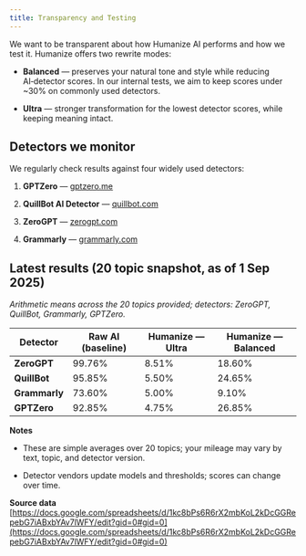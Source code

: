 ```yaml
---
title: Transparency and Testing
---
```



We want to be transparent about how Humanize AI performs and how we test it. Humanize offers two rewrite modes:

- **Balanced** — preserves your natural tone and style while reducing AI‑detector scores. In our internal tests, we aim to keep scores under \~30% on commonly used detectors.

- **Ultra** — stronger transformation for the lowest detector scores, while keeping meaning intact.

## Detectors we monitor

We regularly check results against four widely used detectors:

1. **GPTZero** — [gptzero.me](http://gptzero.me)

2. **QuillBot AI Detector** — [quillbot.com](http://quillbot.com)

3. **ZeroGPT** — [zerogpt.com](http://zerogpt.com)

4. **Grammarly** — [grammarly.com](http://grammarly.com)

## Latest results (20 topic snapshot, as of 1 Sep 2025)

*Arithmetic means across the 20 topics provided; detectors: ZeroGPT, QuillBot, Grammarly, GPTZero.*

| Detector      | Raw AI (baseline) | Humanize — Ultra | Humanize — Balanced |
| ------------- | ----------------- | ---------------- | ------------------- |
| **ZeroGPT**   | 99.76%            | 8.51%            | 18.60%              |
| **QuillBot**  | 95.85%            | 5.50%            | 24.65%              |
| **Grammarly** | 73.60%            | 5.00%            | 9.10%               |
| **GPTZero**   | 92.85%            | 4.75%            | 26.85%              |

**Notes**

- These are simple averages over 20 topics; your mileage may vary by text, topic, and detector version.

- Detector vendors update models and thresholds; scores can change over time.

**Source data**\
[https://docs.google.com/spreadsheets/d/1kc8bPs6R6rX2mbKoL2kDcGGRepebG7iABxbYAv7lWFY/edit?gid=0#gid=0](https://docs.google.com/spreadsheets/d/1kc8bPs6R6rX2mbKoL2kDcGGRepebG7iABxbYAv7lWFY/edit?gid=0#gid=0)
